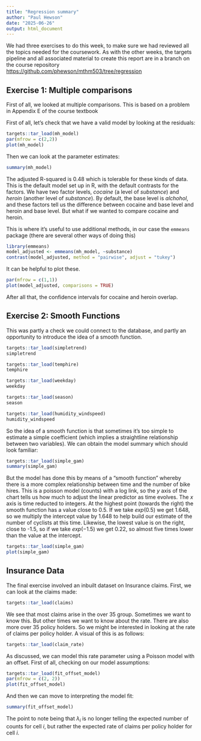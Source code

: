 ```yaml
---
title: "Regression summary"
author: "Paul Hewson"
date: "2025-06-26"
output: html_document
---
```


We had three exercises to do this week, to make sure we had reviewed all the topics needed for the coursework.  As with the other weeks, the targets pipeline and all associated material to create this report are in a branch on the course repository [https://github.com/phewson/mthm503/tree/regression](https://github.com/phewson/mthm503/tree/regression)

## Exercise 1: Multiple comparisons

First of all, we looked at multiple comparisons.  This is based on a problem in Appendix E of the course textbook

First of all, let's check that we have a valid model by looking at the residuals:

```r
targets::tar_load(mh_model)
par(mfrow = c(2,2))
plot(mh_model)
```

Then we can look at the parameter estimates:

```r
summary(mh_model)
```

The adjusted R-squared is 0.48 which is tolerable for these kinds of data.  This is the default model set up in R, with the default contrasts for the factors. We have two factor levels, *cocaine* (a level of *substance*) and *heroin* (another level of *substance*). By default, the base level is *alchohol*, and these factors tell us the difference between cocaine and base level and heroin and base level. But what if we wanted to compare cocaine and heroin.

This is where it's useful to use additional methods, in our case the `emmeans` package (there are several other ways of doing this)

```r
library(emmeans)
model_adjusted <- emmeans(mh_model, ~substance)
contrast(model_adjusted, method = "pairwise", adjust = "tukey")
```

It can be helpful to plot these.

```r
par(mfrow = c(1,1))
plot(model_adjusted, comparisons = TRUE)
```

After all that, the confidence intervals for cocaine and heroin overlap.


## Exercise 2: Smooth Functions

This was partly a check we could connect to the database, and partly an opportunity to introduce the idea of a smooth function.

```r
targets::tar_load(simpletrend)
simpletrend
```
```r
targets::tar_load(temphire)
temphire
```

```r
targets::tar_load(weekday)
weekday
```

```r
targets::tar_load(season)
season
```

```r
targets::tar_load(humidity_windspeed)
humidity_windspeed
```

So the idea of a smooth function is that sometimes it's too simple to estimate a simple coefficient (which implies a straightline relationship between two variables).  We can obtain the model summary which should look familiar:

```r
targets::tar_load(simple_gam)
summary(simple_gam)
```

But the model has done this by means of a "smooth function" whereby there is a more complex relationship between time and the number of bike hires.  This is a poisson model (counts) with a log link, so the $y$ axis of the chart tells us how much to adjust the linear predictor as time evolves. The $x$ axis is time reducted to integers. At the highest point (towards the right) the smooth function has a value close to 0.5. If we take $exp(0.5)$ we get 1.648, so we multiply the intercept value by 1.648 to help build our estimate of the number of cyclists at this time.  Likewise, the lowest value is on the right, close to -1.5, so if we take $exp(-1.5)$ we get 0.22, so almost five times lower than the value at the intercept.

```r
targets::tar_load(simple_gam)
plot(simple_gam)
```

## Insurance Data

The final exercise involved an inbuilt dataset on Insurance claims.  First, we can look at the claims made:

```r
targets::tar_load(claims)
```

We see that most claims arise in the over 35 group. Sometimes we want to know this. But other times we want to know about the rate. There are also more over 35 policy holders.  So we might be interested in looking at the rate of claims per policy holder.  A visual of this is as follows:


```r
targets::tar_load(claim_rate)
```


As discussed, we can model this rate parameter using a Poisson model with an offset.  First of all, checking on our model assumptions:

```r
targets::tar_load(fit_offset_model)
par(mfrow = c(2, 2))
plot(fit_offset_model)
```

And then we can move to interpreting the model fit:

```r
summary(fit_offset_model)
```


The point to note being that $\lambda_i$ is no longer telling the expected number of counts for cell $i$, but rather the expected rate of claims per policy holder for cell $i$.


